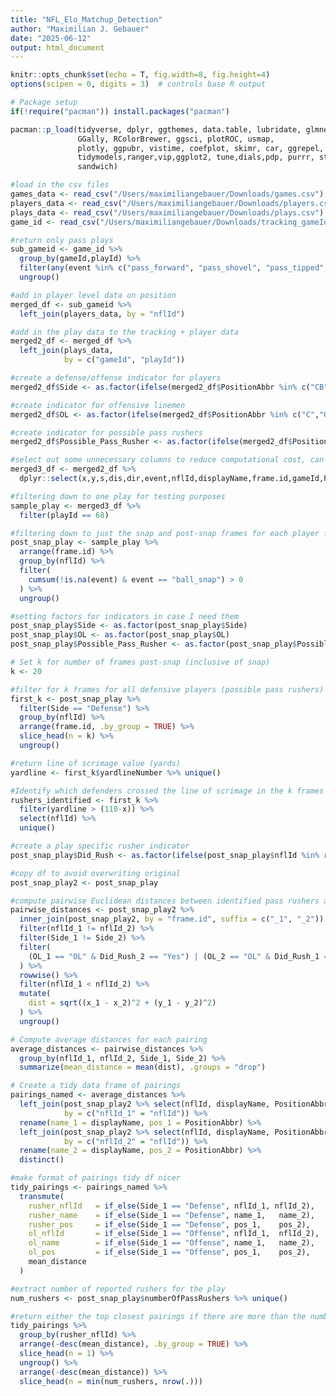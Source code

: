```yaml
---
title: "NFL_Elo_Matchup_Detection"
author: "Maximilian J. Gebauer"
date: "2025-06-12"
output: html_document
---
```


```r
knitr::opts_chunk$set(echo = T, fig.width=8, fig.height=4)
options(scipen = 0, digits = 3)  # controls base R output

# Package setup
if(!require("pacman")) install.packages("pacman")

pacman::p_load(tidyverse, dplyr, ggthemes, data.table, lubridate, glmnet,
               GGally, RColorBrewer, ggsci, plotROC, usmap,
               plotly, ggpubr, vistime, coefplot, skimr, car, ggrepel, slider, lubridate,
               tidymodels,ranger,vip,ggplot2, tune,dials,pdp, purrr, stringr, lmtest,
               sandwich)
```

```r
#load in the csv files
games_data <- read_csv("/Users/maximiliangebauer/Downloads/games.csv") #game by game information
players_data <- read_csv("/Users/maximiliangebauer/Downloads/players.csv") #player level information
plays_data <- read_csv("/Users/maximiliangebauer/Downloads/plays.csv") #play by play information
game_id <- read_csv("/Users/maximiliangebauer/Downloads/tracking_gameId_2017090700.csv") #tracking data for each play

#return only pass plays
sub_gameid <- game_id %>%
  group_by(gameId,playId) %>%
  filter(any(event %in% c("pass_forward", "pass_shovel", "pass_tipped", "qb_sack", "pass_outcome_touchdown", "pass_arrived", "qb_kneel", "pass_outcome_caught", "pass_outcome_incomplete"))) %>%
  ungroup()

#add in player level data on position
merged_df <- sub_gameid %>%
  left_join(players_data, by = "nflId")

#add in the play data to the tracking + player data
merged2_df <- merged_df %>%
  left_join(plays_data,
            by = c("gameId", "playId"))

#create a defense/offense indicator for players
merged2_df$Side <- as.factor(ifelse(merged2_df$PositionAbbr %in% c("CB", "SS", "FS", "NT", "MLB", "ILB", "OLB", "DE", "DT"), "Defense", "Offense"))

#create indicator for offensive linemen
merged2_df$OL <- as.factor(ifelse(merged2_df$PositionAbbr %in% c("C","G","T"), "OL", "Not_OL"))

#create indicator for possible pass rushers
merged2_df$Possible_Pass_Rusher <- as.factor(ifelse(merged2_df$PositionAbbr %in% c("NT","MLB","ILB", "OLB", "DE", "DT"), "DL", "Not_DL"))

#select out some unnecessary columns to reduce computational cost, can reduce more later for end algorithm
merged3_df <- merged2_df %>%
  dplyr::select(x,y,s,dis,dir,event,nflId,displayName,frame.id,gameId,PositionAbbr,EntryYear,yardlineNumber,yardlineSide,offenseFormation,personnel.offense,personnel.defense,defendersInTheBox,numberOfPassRushers,isPenalty,playDescription, Side, OL, Possible_Pass_Rusher, playId)

#filtering down to one play for testing purposes
sample_play <- merged3_df %>%
  filter(playId == 68)

#filtering down to just the snap and post-snap frames for each player for determining rusher identity and matchups
post_snap_play <- sample_play %>%
  arrange(frame.id) %>%                             
  group_by(nflId) %>%                                
  filter(                                          
    cumsum(!is.na(event) & event == "ball_snap") > 0
  ) %>%
  ungroup()

#setting factors for indicators in case I need them
post_snap_play$Side <- as.factor(post_snap_play$Side)
post_snap_play$OL <- as.factor(post_snap_play$OL)
post_snap_play$Possible_Pass_Rusher <- as.factor(post_snap_play$Possible_Pass_Rusher)

# Set k for number of frames post-snap (inclusive of snap)
k <- 20

#filter for k frames for all defensive players (possible pass rushers)
first_k <- post_snap_play %>%
  filter(Side == "Defense") %>%
  group_by(nflId) %>%
  arrange(frame.id, .by_group = TRUE) %>%
  slice_head(n = k) %>%
  ungroup()

#return line of scrimage value (yards)
yardline <- first_k$yardlineNumber %>% unique()

#Identify which defenders crossed the line of scrimage in the k frames (rusher identification)
rushers_identified <- first_k %>%
  filter(yardline > (110-x)) %>%
  select(nflId) %>%
  unique()

#create a play specific rusher indicator
post_snap_play$Did_Rush <- as.factor(ifelse(post_snap_play$nflId %in% rushers_identified$nflId, "Yes", "No"))

#copy df to avoid overwriting original
post_snap_play2 <- post_snap_play

#compute pairwise Euclidean distances between identified pass rushers and all Olineman 
pairwise_distances <- post_snap_play2 %>%
  inner_join(post_snap_play2, by = "frame.id", suffix = c("_1", "_2")) %>%
  filter(nflId_1 != nflId_2) %>%
  filter(Side_1 != Side_2) %>%
  filter(
    (OL_1 == "OL" & Did_Rush_2 == "Yes") | (OL_2 == "OL" & Did_Rush_1 == "Yes")
  ) %>%
  rowwise() %>%
  filter(nflId_1 < nflId_2) %>%
  mutate(
    dist = sqrt((x_1 - x_2)^2 + (y_1 - y_2)^2)
  ) %>%
  ungroup()

# Compute average distances for each pairing
average_distances <- pairwise_distances %>%
  group_by(nflId_1, nflId_2, Side_1, Side_2) %>%
  summarize(mean_distance = mean(dist), .groups = "drop")

# Create a tidy data frame of pairings
pairings_named <- average_distances %>%
  left_join(post_snap_play2 %>% select(nflId, displayName, PositionAbbr),
            by = c("nflId_1" = "nflId")) %>%
  rename(name_1 = displayName, pos_1 = PositionAbbr) %>%
  left_join(post_snap_play2 %>% select(nflId, displayName, PositionAbbr),
            by = c("nflId_2" = "nflId")) %>%
  rename(name_2 = displayName, pos_2 = PositionAbbr) %>%
  distinct()

#make format of pairings tidy df nicer
tidy_pairings <- pairings_named %>%
  transmute(
    rusher_nflId   = if_else(Side_1 == "Defense", nflId_1, nflId_2),
    rusher_name    = if_else(Side_1 == "Defense", name_1,   name_2),
    rusher_pos     = if_else(Side_1 == "Defense", pos_1,    pos_2),
    ol_nflId       = if_else(Side_1 == "Offense", nflId_1,  nflId_2),
    ol_name        = if_else(Side_1 == "Offense", name_1,   name_2),
    ol_pos         = if_else(Side_1 == "Offense", pos_1,    pos_2),
    mean_distance
  )

#extract number of reported rushers for the play
num_rushers <- post_snap_play$numberOfPassRushers %>% unique()

#return either the top closest pairings if there are more than the number of rushers, or all pairings if there are fewer
tidy_pairings %>%
  group_by(rusher_nflId) %>%
  arrange(-desc(mean_distance), .by_group = TRUE) %>%
  slice_head(n = 1) %>%
  ungroup() %>%
  arrange(-desc(mean_distance)) %>%
  slice_head(n = min(num_rushers, nrow(.)))
```











































































